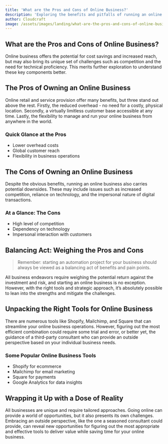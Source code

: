 ```yaml
---
title: 'What are the Pros and Cons of Online Business?' 
description: 'Exploring the benefits and pitfalls of running an online business in today\'s technology-driven era.' 
author: Cloudcraft 
image: /assets/images/landing/what-are-the-pros-and-cons-of-online-business.jpg
---
```


## What are the Pros and Cons of Online Business?

Online business offers the potential for cost savings and increased reach, but may also bring its unique set of challenges such as competition and the need for technical proficiency. This merits further exploration to understand these key components better.

<ServicesBlurb />

## The Pros of Owning an Online Business

Online retail and service provision offer many benefits, but three stand out above the rest. Firstly, the reduced overhead - no need for a costly, physical location. Secondly, a virtually limitless customer base accessible at any time. Lastly, the flexibility to manage and run your online business from anywhere in the world.

### Quick Glance at the Pros

 * Lower overhead costs
 * Global customer reach
 * Flexibility in business operations

## The Cons of Owning an Online Business

Despite the obvious benefits, running an online business also carries potential downsides. These may include issues such as increased competition, reliance on technology, and the impersonal nature of digital transactions. 

### At a Glance: The Cons

 * High level of competition
 * Dependency on technology
 * Impersonal interaction with customers

<GetStartedBlurb />

## Balancing Act: Weighing the Pros and Cons

<blockquote tip>
Remember: starting an automation project for your business should always be viewed as a balancing act of benefits and pain points.
</blockquote>

All business endeavors require weighing the potential return against the investment and risk, and starting an online business is no exception. However, with the right tools and strategic approach, it’s absolutely possible to lean into the strengths and mitigate the challenges.

## Unpacking the Right Tools for Online Business

There are numerous tools like Shopify, Mailchimp, and Square that can streamline your online business operations. However, figuring out the most efficient combination could require some trial and error, or better yet, the guidance of a third-party consultant who can provide an outside perspective based on your individual business needs.

### Some Popular Online Business Tools

 * Shopify for ecommerce
 * Mailchimp for email marketing
 * Square for payments
 * Google Analytics for data insights

## Wrapping it Up with a Dose of Reality

All businesses are unique and require tailored approaches. Going online can provide a world of opportunities, but it also presents its own challenges. Embracing an outside perspective, like the one a seasoned consultant could provide, can reveal new opportunities for figuring out the most appropriate and effective tools to deliver value while saving time for your online business.